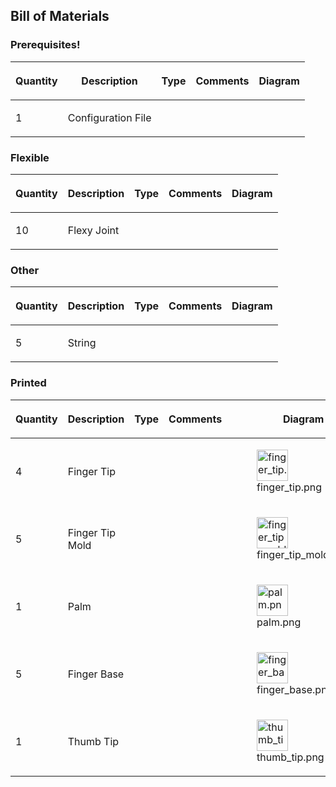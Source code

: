 == Bill of Materials ==

=== Prerequisites! ===
{| class="wikitable sortable" border="1"
|-
! scope="col" | Quantity
! scope="col" | Description
! scope="col" | Type
! scope="col" class="unsortable" | Comments
! scope="col" class="unsortable" | Diagram
|-
| 1 || Configuration File ||  ||  ||
|}

=== Flexible ===
{| class="wikitable sortable" border="1"
|-
! scope="col" | Quantity
! scope="col" | Description
! scope="col" | Type
! scope="col" class="unsortable" | Comments
! scope="col" class="unsortable" | Diagram
|-
| 10 || Flexy Joint ||  ||  ||
|}

=== Other ===
{| class="wikitable sortable" border="1"
|-
! scope="col" | Quantity
! scope="col" | Description
! scope="col" | Type
! scope="col" class="unsortable" | Comments
! scope="col" class="unsortable" | Diagram
|-
| 5 || String ||  ||  ||
|}

=== Printed ===
{| class="wikitable sortable" border="1"
|-
! scope="col" | Quantity
! scope="col" | Description
! scope="col" | Type
! scope="col" class="unsortable" | Comments
! scope="col" class="unsortable" | Diagram
|-
| 4 || Finger Tip ||  ||  || [[File:finger_tip.png|50px]]
|-
| 5 || Finger Tip Mold ||  ||  || [[File:finger_tip_mold.png|50px]]
|-
| 1 || Palm ||  ||  || [[File:palm.png|50px]]
|-
| 5 || Finger Base ||  ||  || [[File:finger_base.png|50px]]
|-
| 1 || Thumb Tip ||  ||  || [[File:thumb_tip.png|50px]]
|}
